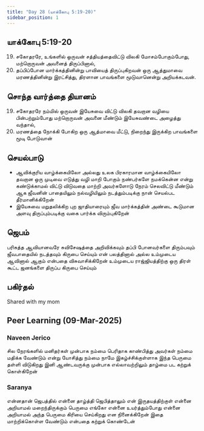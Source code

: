 ```yaml
---
title: "Day 28 (யாக்கோபு 5:19-20)"
sidebar_position: 1
---
```


## யாக்கோபு 5:19-20
19. சகோதரரே, உங்களில் ஒருவன் சத்தியத்தைவிட்டு விலகி மோசம்போகும்போது, மற்றொருவன் அவனைத் திருப்பினால்,
20. தப்பிப்போன மார்க்கத்தினின்று பாவியைத் திருப்புகிறவன் ஒரு ஆத்துமாவை மரணத்தினின்று இரட்சித்து, திரளான பாவங்களை மூடுவானென்று அறியக்கடவன்.

## சொந்த வார்த்தை தியானம்
19. சகோதரரே நம்மில் ஒருவன் இயேசுவை விட்டு விலகி தவறான வழியை பின்பற்றும்போது மற்றொருவன் அவனை மீண்டும் இயேசுவண்டை அழைத்து வந்தால்,
20. மரணத்தை நோக்கி போகிற ஒரு ஆத்மாவை மீட்டு, நிறைந்து இருக்கிற பாவங்களை  மூடி போடுவான்

## செயல்பாடு
- ஆவிக்குரிய வாழ்க்கையிலோ அல்லது உலக பிரகாரமான வாழ்க்கையிலோ தவறான ஒரு முடிவை எடுத்து வழி மாறி போகும் நண்பர்களே நமக்கென்ன என்று கண்டுக்காமல் விட்டு விடுவதை மாற்றி அவர்களோடு நேரம் செலவிட்டு மீண்டும் ஆக ஜீவனின் பாதையிலும் நல்வழியிலும் நடத்தும்படிக்கு நான்  செயல்பட தீர்மானிக்கிறேன்
- இயேசுவை மறுதலிக்கிற புற ஜாதியாரையும் ஜீவ மார்க்கத்தின் அண்டை கூடுமான அளவு திருப்பும்படிக்கு வகை பார்க்க விரும்புகிறேன்

## ஜெபம்
பரிசுத்த ஆவியானவரே சுவிசேஷத்தை அறிவிக்கவும் தப்பி போனவர்களை திரும்பவும் ஜீவபாதையில் நடத்தவும் கிருபை செய்யும் என் பலத்தினால் அல்ல உம்முடைய ஆவினால் ஆகும் என்பதை விசுவாசிக்கிறேன் உம்முடைய ராஜ்ஜியத்திற்கு ஒரு திரள் கூட்ட ஜனங்களை திருப்ப  கிருபை செய்யும்

## பகிர்தல்
Shared with my mom

## Peer Learning (09-Mar-2025)
### Naveen Jerico
சில நேரங்களில் மனிதர்கள் முன்பாக நம்மை பெரிதாக காண்பித்து அவர்கள் நம்மை மதிக்க வேண்டும் என்று யோசித்து நம்மை நாமே இகழ்ச்சிக்குள்ளாக இந்த பெருமை தள்ளி விடுகிறது இனி ஆண்டவருக்கு முன்பாக எல்லாவற்றிலும் தாழ்மை பட  கற்றுக் கொள்கிறேன்

### Saranya
என்னதான் ஜெபத்தில் என்னை தாழ்த்தி ஜெபித்தாலும் என் இருதயத்திற்குள் என்னை அறியாமல் மறைந்திருக்கும் பெருமை எங்கோ என்னை உயர்த்தும்போது என்னை அறியாமல் அந்த பெருமை கிரியை செய்கிறது என நினைக்கிறேன் இதை மாற்றிக்கொள்ள வேண்டும் என்பதை கற்றுக் கொண்டேன்